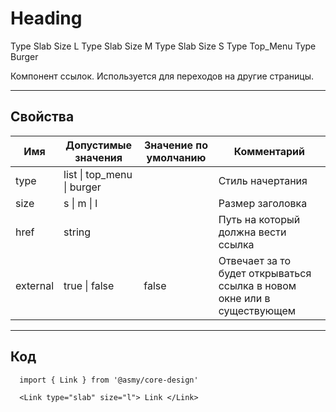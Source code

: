 
# Heading
<Link type="list" size="l"> Type Slab Size L </Link>
<Link type="list" size="m"> Type Slab Size M </Link>
<Link type="list" size="s"> Type Slab Size S </Link>
<Link type="top_menu" size="s"> Type Top_Menu </Link>
<Link type="burger" size="s"> Type Burger </Link>

Компонент ссылок. Используется для переходов на другие страницы. 

---------------------------------------
## Свойства
Имя      | Допустимые значения        | Значение по умолчанию | Комментарий
-------- | -------------------------- | --------------------- | ----------------
type     | list \| top_menu \| burger |                       | Стиль начертания
size     | s \| m \| l                |                       | Размер заголовка
href     | string                     |                       | Путь на который должна вести ссылка
external | true \| false              | false                 | Отвечает за то будет открываться ссылка в новом окне или в существующем

---------------------------------------
## Код
```
  import { Link } from '@asmy/core-design'

  <Link type="slab" size="l"> Link </Link>
```
